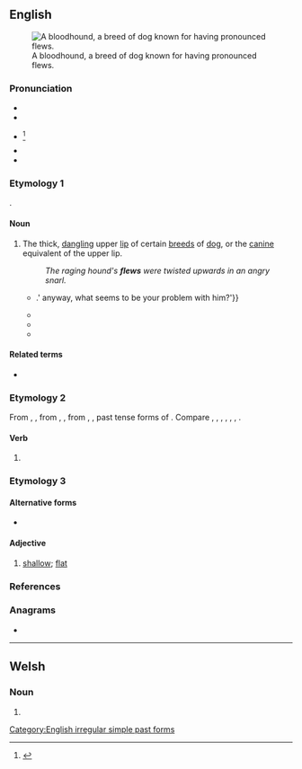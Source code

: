 ==English==
[[File:Bloodhound.jpg|thumb|A bloodhound, a breed of dog known for having pronounced flews.]]

===Pronunciation===
* {{audio|en|en-us-flew.ogg|Audio (US)}}
* {{IPA|en|/fluː/}}
* {{a|obsolete}} {{IPA|en|/fljuː/}}<ref>{{R:Critical Pronouncing Dictionary|entry=Flew|page=263|gpage=1}}</ref>
* {{rhymes|en|uː}}
* {{homophones|en|flu|flue}}

===Etymology 1===
{{unk|en}}.

====Noun====
{{en-noun}}

# {{lb|en|chiefly plural}} The thick, [[dangling]] upper [[lip]] of certain [[breed]]s of [[dog]], or the [[canine]] equivalent of the upper lip.
#: ''The raging hound's '''flews''' were twisted upwards in an angry snarl.''
#* {{quote-book|en|year=1994| title=Bad Love| series={{w|Alex Delaware}}| seriesvolume=8| first=Jonathan| last=Kellerman| authorlink=Jonathan Kellerman| passage=He petted the dog. 'These little guys are pretty expensive and this one looks like a good specimen.' He lifted a '''flew'''. 'Well cared for, too - these teeth have been scaled pretty recently and his ears are clean - these upright ears can be receptacles for all kinds of stuff {{...}}.'<!-- sic --> anyway, what seems to be your problem with him?'}}
#* {{quote-book|en|year=2014| title=Hillwilla: A Novel| first=Melanie| last=Forde| publisher=Mountain Lake Press| chapter=SIX — Goblins| passage=During the recitation, Eltie remained on her haunches, as she looked into Ralph's eyes, pulled down an eyelid, flipped up a '''flew''', felt around his ribcage.}}
#* {{quote-book|en|year=2010| title=Dogs All-in-One For Dummies| isbn=9780470635940| page=347| passage=Gently go over your dog's face with the washcloth until it's clean. Be sure to wash the '''flews''', or the hanging skin around the mouth.}}
#* {{quote-book|en|year=2013| title=Encyclopedia of K9 Terminology| chapter=Flews| first1=Edward M.| last1=Gilbert, Jr| first2=Patricia H.| last2=Gilbert| isbn=9781617811357| passage=In the case of the Gordon Sette, the '''flews''' are not pendulous.  The lip line from the nose to the '''flews''' shows a sharp, well-defined, square contour.}}

====Related terms====
* {{l|en|flewed}}

===Etymology 2===
From {{inh|en|enm|flew}}, {{m|enm|flow}}, from {{inh|en|ang|flēag}}, {{m|ang||flug-}}, from {{inh|en|gem-pro|*flaug}}, {{m|gem-pro||*flug-}}, past tense forms of {{der|en|gem-pro|*fleuganą|t=to fly}}. Compare {{cog|stq|flooch|t=flew}}, {{cog|fy|fleach|t=flew}}, {{cog|nl|vloog|t=flew}}, {{cog|de|flog|t=flew}}, {{cog|da|fløj|t=flew}}, {{cog|sv|flög|t=flew}}, {{cog|is|flaug|t=flew}}.

====Verb====
{{head|en|verb form}}

# {{en-simple past of|fly}}

===Etymology 3===

====Alternative forms====
* {{l|en|flue}}

====Adjective====
{{en-adj}}

# {{lb|en|UK|dialect}} [[shallow]]; [[flat]]

===References===
<references/>

===Anagrams===
* {{anagrams|en|a=eflw|fewl}}

[[Category:English irregular simple past forms]]

----

==Welsh==

===Noun===
{{head|cy|mutated noun}}

# {{soft mutation of|cy|blew}}